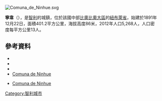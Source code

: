 [[Image:Comuna_de_Ninhue.svg|right]]
{{Coord|36|23|37|S|72|23|51|W|display=title}}

'''寧韋'''（{{lang-es|Ninhue}}），是[[智利|智利]]的城鎮，位於該國中部[[比奧比奧大區|比奧比奧大區]]的[[紐布萊省|紐布萊省]]，始建於1891年12月22日，面積401.2平方公里，海拔高度86米，2012年人口5,268人，人口密度每平方公里13人。

==參考資料==
*{{Cite web |url = http://www.municipalidadninhue.cl/ |title = Asociación Chilena de Municipalidades |accessdate = 23 February 2011 |language = es |deadurl = yes |archiveurl = https://web.archive.org/web/20070824003301/http://www.municipalidadninhue.cl/ |archivedate = 2007年8月24日 }}
*{{Cite web |url = http://www.municipalidadninhue.cl/ |title = Municipality of Ninhue |accessdate = 23 February 2011 |language = es |deadurl = yes |archiveurl = https://web.archive.org/web/20070824003301/http://www.municipalidadninhue.cl/ |archivedate = 2007年8月24日 }}
*{{Cite web |url= http://www.ine.cl/canales/chile_estadistico/censos_poblacion_vivienda/censo_pobl_vivi.php |title= National Statistics Institute |accessdate= 13 December 2010 |language= es |archive-date= 2017-06-03 |archive-url= https://web.archive.org/web/20170603180722/http://www.ine.cl/canales/chile_estadistico/censos_poblacion_vivienda/censo_pobl_vivi.php |dead-url= no }}
*[http://www.ninhue.cl/ Comuna de Ninhue] {{Wayback|url=http://www.ninhue.cl/ |date=20210115195927 }}
* {{es icon}} [http://www.ninhue.cl/ Comuna de Ninhue] {{Wayback|url=http://www.ninhue.cl/ |date=20210115195927 }}

{{Chile-geo-stub}}
[[Category:智利城市|Category:智利城市]]